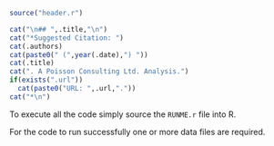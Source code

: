 ```r
source("header.r")
```
```r
cat("\n## ",.title,"\n")
cat("*Suggested Citation: ")
cat(.authors)
cat(paste0(" (",year(.date),") "))
cat(.title)
cat(". A Poisson Consulting Ltd. Analysis.")
if(exists(".url"))
  cat(paste0("URL: ",.url,"."))
cat("*\n")
```

To execute all the code simply source the `RUNME.r` file into R.

For the code to run successfully one or more data files are required.

